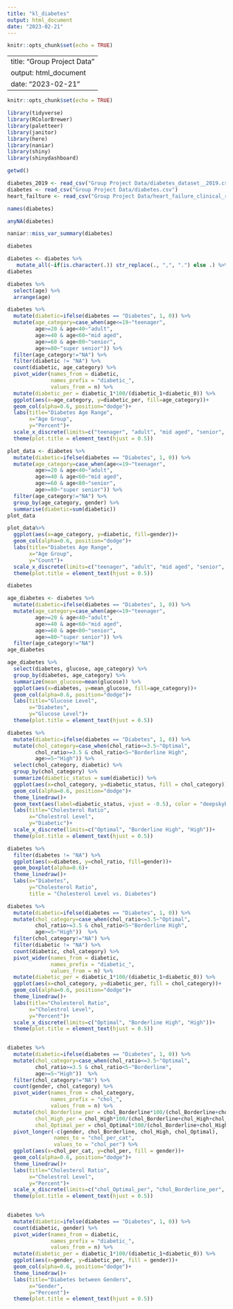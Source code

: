 ```yaml
---
title: "kl_diabetes"
output: html_document
date: "2023-02-21"
---
```


```r
knitr::opts_chunk$set(echo = TRUE)
```

---
title: "Group Project Data"
output: html_document
date: "2023-02-21"
---

```r
knitr::opts_chunk$set(echo = TRUE)
```

```r
library(tidyverse)
library(RColorBrewer)
library(paletteer)
library(janitor)
library(here)
library(naniar)
library(shiny)
library(shinydashboard)
```


```r
getwd()
```
```r
diabetes_2019 <- read_csv("Group Project Data/diabetes_dataset__2019.csv") %>% clean_names()
diabetes <- read_csv("Group Project Data/diabetes.csv")
heart_failture <- read_csv("Group Project Data/heart_failure_clinical_records_dataset.csv")
```
```r
names(diabetes)
```

```r
anyNA(diabetes)
```
```r
naniar::miss_var_summary(diabetes)
```
```r
diabetes
```

```r
diabetes <- diabetes %>% 
   mutate_all(~if(is.character(.)) str_replace(., ",", ".") else .) %>% mutate(chol_ratio=(cholesterol/hdl_chol))
diabetes
```


```r
diabetes %>%
  select(age) %>% 
  arrange(age)
```

```r
diabetes %>% 
  mutate(diabetic=ifelse(diabetes == "Diabetes", 1, 0)) %>% 
  mutate(age_category=case_when(age<=19~"teenager",
         age>=20 & age<40~"adult",
         age>=40 & age<60~"mid aged",
         age>=60 & age<80~"senior",
         age>=80~"super senior")) %>%  
  filter(age_category!="NA") %>%  
  filter(diabetic != "NA") %>% 
  count(diabetic, age_category) %>% 
  pivot_wider(names_from = diabetic,
              names_prefix = "diabetic_",
              values_from = n) %>% 
  mutate(diabetic_per = diabetic_1*100/(diabetic_1+diabetic_0)) %>% 
  ggplot(aes(x=age_category, y=diabetic_per, fill=age_category))+
  geom_col(alpha=0.6, position="dodge")+
  labs(title="Diabetes Age Range",
       x="Age Group",
       y="Percent")+
  scale_x_discrete(limits=c("teenager", "adult", "mid aged", "senior", "super senior"))+
  theme(plot.title = element_text(hjust = 0.5))
```

```r
plot_data <- diabetes %>% 
  mutate(diabetic=ifelse(diabetes == "Diabetes", 1, 0)) %>% 
  mutate(age_category=case_when(age<=19~"teenager",
         age>=20 & age<40~"adult",
         age>=40 & age<60~"mid aged",
         age>=60 & age<80~"senior",
         age>=80~"super senior")) %>%  
  filter(age_category!="NA") %>% 
  group_by(age_category, gender) %>% 
  summarise(diabetic=sum(diabetic))
plot_data
```
```r
plot_data%>% 
  ggplot(aes(x=age_category, y=diabetic, fill=gender))+
  geom_col(alpha=0.6, position="dodge")+
  labs(title="Diabetes Age Range",
       x="Age Group",
       y="Count")+
  scale_x_discrete(limits=c("teenager", "adult", "mid aged", "senior", "super senior"))+
  theme(plot.title = element_text(hjust = 0.5))
```
```r
diabetes
```

```r
age_diabetes <- diabetes %>%
  mutate(diabetic=ifelse(diabetes == "Diabetes", 1, 0)) %>% 
  mutate(age_category=case_when(age<=19~"teenager",
         age>=20 & age<40~"adult",
         age>=40 & age<60~"mid aged",
         age>=60 & age<80~"senior",
         age>=80~"super senior")) %>%  
  filter(age_category!="NA")
age_diabetes
```

```r
age_diabetes %>%
  select(diabetes, glucose, age_category) %>% 
  group_by(diabetes, age_category) %>% 
  summarize(mean_glucose=mean(glucose)) %>% 
  ggplot(aes(x=diabetes, y=mean_glucose, fill=age_category))+
  geom_col(alpha=0.6, position="dodge")+
  labs(title="Glucose Level",
       x="Diabetes",
       y="Glucose Level")+
  theme(plot.title = element_text(hjust = 0.5))
```

```r
diabetes %>% 
  mutate(diabetic=ifelse(diabetes == "Diabetes", 1, 0)) %>% 
  mutate(chol_category=case_when(chol_ratio<=3.5~"Optimal",
         chol_ratio>=3.5 & chol_ratio<5~"Borderline High",
         age>=5~"High")) %>%
  select(chol_category, diabetic) %>% 
  group_by(chol_category) %>% 
  summarize(diabetic_status = sum(diabetic)) %>% 
  ggplot(aes(x=chol_category, y=diabetic_status, fill = chol_category))+
  geom_col(alpha=0.6, position="dodge")+
  theme_linedraw()+
  geom_text(aes(label=diabetic_status, vjust = -0.5), color = "deepskyblue4")+
  labs(title="Cholesterol Ratio",
       x="Cholestrol Level",
       y="Diabetic")+
  scale_x_discrete(limits=c("Optimal", "Borderline High", "High"))+
  theme(plot.title = element_text(hjust = 0.5))
```
```r
diabetes %>% 
  filter(diabetes != "NA") %>% 
  ggplot(aes(x=diabetes, y=chol_ratio, fill=gender))+
  geom_boxplot(alpha=0.6)+
  theme_linedraw()+
  labs(x="Diabetes",
       y="Cholesterol Ratio",
       title = "Cholesterol Level vs. Diabetes")
```
```r
diabetes %>% 
  mutate(diabetic=ifelse(diabetes == "Diabetes", 1, 0)) %>% 
  mutate(chol_category=case_when(chol_ratio<=3.5~"Optimal",
         chol_ratio>=3.5 & chol_ratio<5~"Borderline High",
         age>=5~"High"))  %>%  
  filter(chol_category!="NA") %>%  
  filter(diabetic != "NA") %>% 
  count(diabetic, chol_category) %>% 
  pivot_wider(names_from = diabetic,
              names_prefix = "diabetic_",
              values_from = n) %>% 
  mutate(diabetic_per = diabetic_1*100/(diabetic_1+diabetic_0)) %>%
  ggplot(aes(x=chol_category, y=diabetic_per, fill = chol_category))+
  geom_col(alpha=0.6, position="dodge")+
  theme_linedraw()+
  labs(title="Cholesterol Ratio",
       x="Cholestrol Level",
       y="Percent")+
  scale_x_discrete(limits=c("Optimal", "Borderline High", "High"))+
  theme(plot.title = element_text(hjust = 0.5))
  
```
```r
diabetes %>% 
  mutate(diabetic=ifelse(diabetes == "Diabetes", 1, 0)) %>% 
  mutate(chol_category=case_when(chol_ratio<=3.5~"Optimal",
         chol_ratio>=3.5 & chol_ratio<5~"Borderline",
         age>=5~"High"))  %>%  
  filter(chol_category!="NA") %>% 
  count(gender, chol_category) %>% 
  pivot_wider(names_from = chol_category,
              names_prefix = "chol_",
              values_from = n) %>% 
  mutate(chol_Borderline_per = chol_Borderline*100/(chol_Borderline+chol_High+chol_Optimal),
         chol_High_per = chol_High*100/(chol_Borderline+chol_High+chol_Optimal),
         chol_Optimal_per = chol_Optimal*100/(chol_Borderline+chol_High+chol_Optimal)) %>%
  pivot_longer(-c(gender, chol_Borderline, chol_High, chol_Optimal),
               names_to = "chol_per_cat",
               values_to = "chol_per") %>% 
  ggplot(aes(x=chol_per_cat, y=chol_per, fill = gender))+
  geom_col(alpha=0.6, position="dodge")+
  theme_linedraw()+
  labs(title="Cholesterol Ratio",
       x="Cholestrol Level",
       y="Percent")+
  scale_x_discrete(limits=c("chol_Optimal_per", "chol_Borderline_per", "chol_High_per"))+
  theme(plot.title = element_text(hjust = 0.5))
  
```

```r
diabetes %>% 
  mutate(diabetic=ifelse(diabetes == "Diabetes", 1, 0)) %>% 
  count(diabetic, gender) %>%
  pivot_wider(names_from = diabetic,
              names_prefix = "diabetic_",
              values_from = n) %>%
  mutate(diabetic_per = diabetic_1*100/(diabetic_1+diabetic_0)) %>% 
  ggplot(aes(x=gender, y=diabetic_per, fill = gender))+
  geom_col(alpha=0.6, position="dodge")+
  theme_linedraw()+
  labs(title="Diabetes between Genders",
       x="Gender",
       y="Percent")+
  theme(plot.title = element_text(hjust = 0.5))
```

